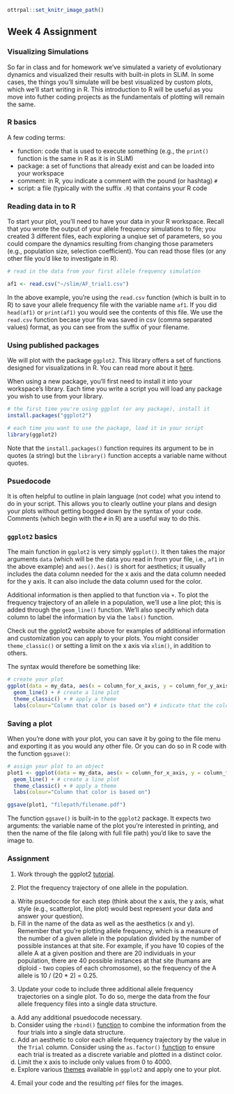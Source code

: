 ```r
ottrpal::set_knitr_image_path()
``` 

## Week 4 Assignment

### Visualizing Simulations 

So far in class and for homework we've simulated a variety of evolutionary dynamics and visualized their results with built-in plots in SLiM. In some cases, the things you'll simulate will be best visualized by custom plots, which we'll start writing in R. This introduction to R will be useful as you move into futher coding projects as the fundamentals of plotting will remain the same. 

### R basics 

A few coding terms:

- function: code that is used to execute something (e.g., the `print()` function is the same in R as it is in SLiM)
- package: a set of functions that already exist and can be loaded into your workspace
- comment: in R, you indicate a comment with the pound (or hashtag) `#` 
- script: a file (typically with the suffix `.R`) that contains your R code

### Reading data in to R 

To start your plot, you'll need to have your data in your R workspace. Recall that you wrote the output of your allele frequency simulations to file; you created 3 different files, each exploring a unqiue set of parameters, so you could compare the dynamics resulting from changing those parameters (e.g., population size, selection coefficient). You can read those files (or any other file you'd like to investigate in R). 

```r
# read in the data from your first allele frequency simulation

af1 <- read.csv("~/slim/AF_trial1.csv")
```

In the above example, you're using the `read.csv` function (which is built in to R) to save your allele frequency file with the variable name `af1`. If you did `head(af1)` or `print(af1)` you would see the contents of this file. We use the `read.csv` function becase your file was saved in csv (comma separated values) format, as you can see from the suffix of your filename. 

### Using published packages 

We will plot with the package `ggplot2`. This library offers a set of functions designed for visualizations in R. You can read more about it [here](https://ggplot2.tidyverse.org/). 

When using a new package, you'll first need to install it into your workspace's library. Each time you write a script you will load any package you wish to use from your library. 

```r
# the first time you're using ggplot (or any package), install it
install.packages("ggplot2")

# each time you want to use the package, load it in your script 
library(ggplot2) 
```

Note that the `install.packages()` function requires its argument to be in quotes (a string) but the `library()` function accepts a variable name without quotes. 

### Psuedocode 

It is often helpful to outline in plain language (not code) what you intend to do in your script. This allows you to clearly outline your plans and design your plots without getting bogged down by the syntax of your code. Comments (which begin with the `#` in R) are a useful way to do this. 

### `ggplot2` basics 

The main function in `ggplot2` is very simply `ggplot()`. It then takes the major arguments `data` (which will be the data you read in from your file, i.e., `af1` in the above example) and `aes()`. `Aes()` is short for aesthetics; it usually includes the data column needed for the x axis and the data column needed for the y axis. It can also include the data column used for the color. 

Additional information is then applied to that function via `+`. To plot the frequency trajectory of an allele in a population, we'll use a line plot; this is added through the `geom_line()` function. We'll also specify which data column to label the information by via the `labs()` function. 

Check out the ggplot2 website above for examples of additional information and customization you can apply to your plots. You might consider `theme_classic()` or setting a limit on the x axis via `xlim()`, in addition to others. 

The syntax would therefore be something like: 

```r
# create your plot 
ggplot(data = my_data, aes(x = column_for_x_axis, y = column_for_y_axis, color = as.factor(column_to_base_colors_on))) + 
  geom_line() + # create a line plot 
  theme_classic() + # apply a theme
  labs(colour="Column that color is based on") # indicate that the color is based on whatever column you chose   
```

### Saving a plot 

When you're done with your plot, you can save it by going to the file menu and exporting it as you would any other file. Or you can do so in R code with the function `ggsave()`: 

```r
# assign your plot to an object 
plot1 <- ggplot(data = my_data, aes(x = column_for_x_axis, y = column_for_y_axis, color = as.factor(column_to_base_colors_on))) + 
  geom_line() + # create a line plot 
  theme_classic() + # apply a theme
  labs(colour="Column that color is based on")

ggsave(plot1, "filepath/filename.pdf")
```

The function `ggsave()` is built-in to the `ggplot2` package. It expects two arguments: the variable name of the plot you're interested in printing, and then the name of the file (along with full file path) you'd like to save the image to. 

### Assignment 

1. Work through the ggplot2 [tutorial](https://r-statistics.co/Complete-Ggplot2-Tutorial-Part1-With-R-Code.html). 

2. Plot the frequency trajectory of one allele in the population. 

a. Write psuedocode for each step (think about the x axis, the y axis, what style (e.g., scatterplot, line plot) would best represent your data and answer your question).
b. Fill in the name of the data as well as the aesthetics (x and y). Remember that you're plotting allele frequency, which is a measure of the number of a given allele in the population divided by the number of possible instances at that site. For example, if you have 10 copies of the allele A at a given position and there are 20 individuals in your population, there are 40 possible instances at that site (humans are diploid - two copies of each chromosome), so the frequency of the A allele is 10 / (20 * 2) = 0.25. 

3. Update your code to include three additional allele frequency trajectories on a single plot. To do so, merge the data from the four allele frequency files into a single data structure.

a. Add any additional psuedocode necessary.
b. Consider using the `rbind()` [function](https://www.digitalocean.com/community/tutorials/rbind-function-r) to combine the information from the four trials into a single data structure. 
c. Add an aesthetic to color each allele frequency trajectory by the value in the `Trial` column. Consider using the `as.factor()` [function](https://www.educative.io/answers/what-is-the-asfactor-function-in-r) to ensure each trial is treated as a discrete variable and plotted in a distinct color. 
d. Limit the x axis to include only values from 0 to 4000. 
e. Explore various [themes](https://ggplot2.tidyverse.org/reference/ggtheme.html) available in `ggplot2` and apply one to your plot. 

4. Email your code and the resulting `pdf` files for the images. 





